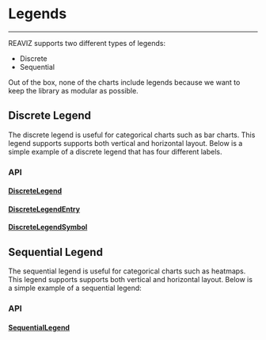 
<Meta title="Docs/Utils/Legends" />

# Legends

---

REAVIZ supports two different types of legends:

- Discrete
- Sequential

Out of the box, none of the charts include legends because we want to
keep the library as modular as possible.

## Discrete Legend
The discrete legend is useful for categorical charts such as bar charts.
This legend supports supports both vertical and horizontal layout. Below is a simple example of a
discrete legend that has four different labels.

<Canvas sourceState="shown" of={DiscreteLegendVerticalStories.Simple} />

### API
#### [DiscreteLegend](https://github.com/reaviz/reaviz/blob/master/src/common/legends/DiscreteLegend/DiscreteLegend.tsx)
<ArgTypes of={DiscreteLegend} />

#### [DiscreteLegendEntry](https://github.com/reaviz/reaviz/blob/master/src/common/legends/DiscreteLegend/DiscreteLegendEntry.tsx)
<ArgTypes of={DiscreteLegendEntry} />

#### [DiscreteLegendSymbol](https://github.com/reaviz/reaviz/blob/master/src/common/legends/DiscreteLegend/DiscreteLegendSymbol.tsx)
<ArgTypes of={DiscreteLegendSymbol} />

## Sequential Legend
The sequential legend is useful for categorical charts such as heatmaps.
This legend supports supports both vertical and horizontal layout. Below is a simple
example of a sequential legend:

<Canvas sourceState="shown" of={SequentialLegendHorizontalStories.Simple} />

### API
#### [SequentialLegend](https://github.com/reaviz/reaviz/blob/master/src/common/legends/SequentialLegend/SequentialLegend.tsx)
<ArgTypes of={SequentialLegend} />

